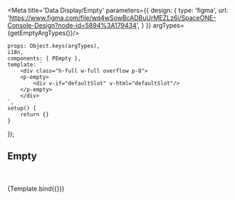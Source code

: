 


<Meta title='Data Display/Empty' parameters={{
    design: {
        type: 'figma',
        url: 'https://www.figma.com/file/wq4wSowBcADBuUrMEZLz6i/SpaceONE-Console-Design?node-id=5894%3A179434',
    }
}} argTypes={getEmptyArgTypes()}/>


    props: Object.keys(argTypes),
    i18n,
    components: { PEmpty },
    template: `
        <div class="h-full w-full overflow p-8">
        <p-empty>
            <div v-if="defaultSlot" v-html="defaultSlot"/>
        </p-empty>
        </div>
    `,
    setup() {
        return {}
    }
});


## Empty
<br/>
<br/>

<Canvas>
    <Story name="Playground">
        {Template.bind({})}
    </Story>
</Canvas>

<ArgsTable story="Playground">
